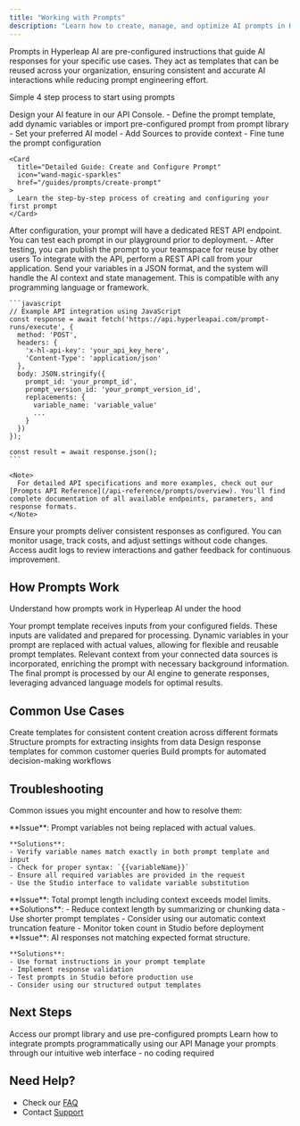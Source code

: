 ```yaml
---
title: "Working with Prompts"
description: "Learn how to create, manage, and optimize AI prompts in Hyperleap AI"
---
```


Prompts in Hyperleap AI are pre-configured instructions that guide AI responses for your specific use cases. They act as templates that can be reused across your organization, ensuring consistent and accurate AI interactions while reducing prompt engineering effort.

Simple 4 step process to start using prompts

<Steps>
  <Step title="Create and Configure">
    Design your AI feature in our API Console.
    - Define the prompt template, add dynamic variables or import pre-configured prompt from prompt library
    - Set your preferred AI model
    - Add Sources to provide context
    - Fine tune the prompt configuration

    <Card
      title="Detailed Guide: Create and Configure Prompt"
      icon="wand-magic-sparkles"
      href="/guides/prompts/create-prompt"
    >
      Learn the step-by-step process of creating and configuring your first prompt
    </Card>

  </Step>

  <Step title="Save and Test">
    After configuration, your prompt will have a dedicated REST API endpoint. You can test each prompt in our playground prior to deployment.
    - After testing, you can publish the prompt to your teamspace for reuse by other users

  </Step>

  <Step title="Integrate via API">
    To integrate with the API, perform a REST API call from your application. Send your variables in a JSON format, and the system will handle the AI context and state management. This is compatible with any programming language or framework.

    ```javascript
    // Example API integration using JavaScript
    const response = await fetch('https://api.hyperleapai.com/prompt-runs/execute', {
      method: 'POST',
      headers: {
        'x-hl-api-key': 'your_api_key_here',
        'Content-Type': 'application/json'
      },
      body: JSON.stringify({
        prompt_id: 'your_prompt_id',
        prompt_version_id: 'your_prompt_version_id',
        replacements: {
          variable_name: 'variable_value'
          ...
        }
      })
    });

    const result = await response.json();
    ```

    <Note>
      For detailed API specifications and more examples, check out our [Prompts API Reference](/api-reference/prompts/overview). You'll find complete documentation of all available endpoints, parameters, and response formats.
    </Note>

  </Step>

  <Step title="Deploy and Monitor">
    Ensure your prompts deliver consistent responses as configured. You can monitor usage, track costs, and adjust settings without code changes. Access audit logs to review interactions and gather feedback for continuous improvement.
  </Step>
</Steps>

## How Prompts Work

Understand how prompts work in Hyperleap AI under the hood

<CardGroup cols={2}>
  <Card title="Input Processing" icon="inbox-in">
    Your prompt template receives inputs from your configured fields. These inputs are validated and prepared for processing.
  </Card>

<Card title="Variable Substitution" icon="arrows-rotate">
  Dynamic variables in your prompt are replaced with actual values, allowing for
  flexible and reusable prompt templates.
</Card>

<Card title="Context Integration" icon="database">
  Relevant context from your connected data sources is incorporated, enriching
  the prompt with necessary background information.
</Card>

  <Card title="AI Processing" icon="microchip">
    The final prompt is processed by our AI engine to generate responses, leveraging advanced language models for optimal results.
  </Card>
</CardGroup>

## Common Use Cases

<CardGroup cols={2}>
  <Card title="Content Generation">
    Create templates for consistent content creation across different formats
  </Card>
  <Card title="Data Analysis">
    Structure prompts for extracting insights from data
  </Card>
  <Card title="Customer Support">
    Design response templates for common customer queries
  </Card>
  <Card title="Process Automation">
    Build prompts for automated decision-making workflows
  </Card>
</CardGroup>

## Troubleshooting

Common issues you might encounter and how to resolve them:

<AccordionGroup>
  <Accordion title="Variable Substitution Errors">
    **Issue**: Prompt variables not being replaced with actual values.
    
    **Solutions**:
    - Verify variable names match exactly in both prompt template and input
    - Check for proper syntax: `{{variableName}}`
    - Ensure all required variables are provided in the request
    - Use the Studio interface to validate variable substitution
  </Accordion>

<Accordion title="Context Length Exceeded">
  **Issue**: Total prompt length including context exceeds model limits.
  **Solutions**: - Reduce context length by summarizing or chunking data - Use
  shorter prompt templates - Consider using our automatic context truncation
  feature - Monitor token count in Studio before deployment
</Accordion>

  <Accordion title="Response Format Mismatch">
    **Issue**: AI responses not matching expected format structure.
    
    **Solutions**:
    - Use format instructions in your prompt template
    - Implement response validation
    - Test prompts in Studio before production use
    - Consider using our structured output templates
  </Accordion>
</AccordionGroup>

## Next Steps

<CardGroup cols={3}>
  <Card
    title="Prompt Library"
    icon="wand-magic-sparkles"
    href="https://studio.hyperleapai.com/prompt-library"
  >
    Access our prompt library and use pre-configured prompts
  </Card>
  <Card
    title="API Reference"
    icon="code"
    href="/api-reference/prompts/overview"
  >
    Learn how to integrate prompts programmatically using our API
  </Card>
  <Card
    title="Hyperleap AI Studio"
    icon="browser"
    href="https://studio.hyperleapai.com"
  >
    Manage your prompts through our intuitive web interface - no coding required
  </Card>
</CardGroup>

## Need Help?

- Check our [FAQ](/guides/faq)
- Contact [Support](mailto:support@hyperleap.ai)
